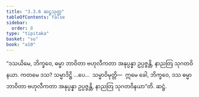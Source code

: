 ```yaml
---
title: "3.3.6 ဆဋ္ဌသုတ္တ"
tableOfContents: false
sidebar:
  order: 8
type: "tipitaka"
basket: "su"
book: "a10"
---
```



<DynamicBreadcrumb />

<Division number="128" book="a10">

<Paragraph number="1092" book="a10">
“ဒသယိမေ, ဘိက္ခဝေ, ဓမ္မာ ဘာဝိတာ ဗဟုလီကတာ အနုပ္ပန္နာ ဥပ္ပဇ္ဇန္တိ, နာညတြ သုဂတဝိနယာ. ကတမေ ဒသ? သမ္မာဒိဋ္ဌိ …ပေ…  သမ္မာဝိမုတ္တိ—  ဣမေ ခေါ, ဘိက္ခဝေ, ဒသ ဓမ္မာ ဘာဝိတာ ဗဟုလီကတာ အနုပ္ပန္နာ ဥပ္ပဇ္ဇန္တိ, နာညတြ သုဂတဝိနယာ”တိ.

</Paragraph>
</Division>

<Paragraph number="1093" type="center" book="a10">
ဆဋ္ဌံ.
</Paragraph>